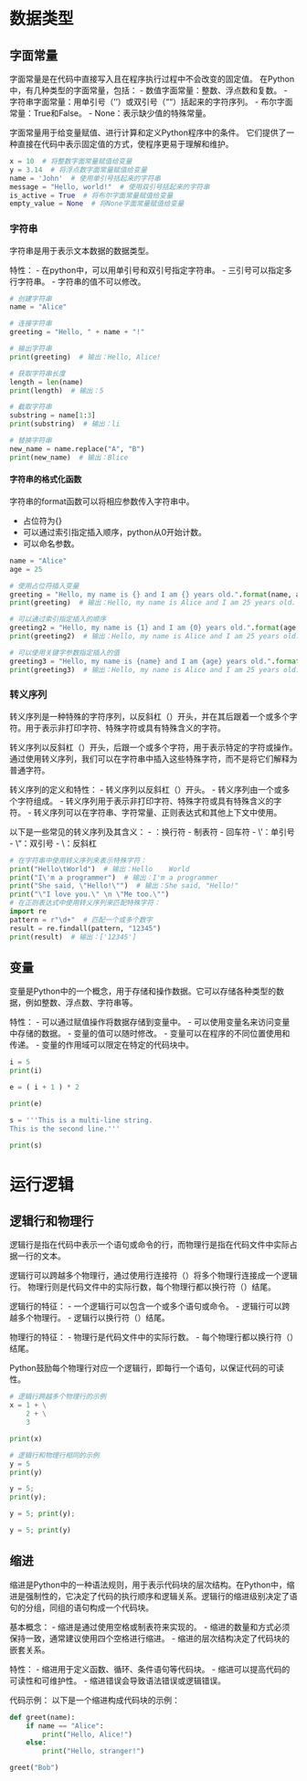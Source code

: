 
# 数据类型

## 字面常量

字面常量是在代码中直接写入且在程序执行过程中不会改变的固定值。
在Python中，有几种类型的字面常量，包括：
- 数值字面常量：整数、浮点数和复数。
- 字符串字面常量：用单引号（''）或双引号（""）括起来的字符序列。
- 布尔字面常量：True和False。
- None：表示缺少值的特殊常量。

 字面常量用于给变量赋值、进行计算和定义Python程序中的条件。
 它们提供了一种直接在代码中表示固定值的方式，使程序更易于理解和维护。

```{python}
x = 10  # 将整数字面常量赋值给变量
y = 3.14  # 将浮点数字面常量赋值给变量
name = 'John'  # 使用单引号括起来的字符串
message = "Hello, world!"  # 使用双引号括起来的字符串
is_active = True  # 将布尔字面常量赋值给变量
empty_value = None  # 将None字面常量赋值给变量
```

### 字符串
字符串是用于表示文本数据的数据类型。

特性：
- 在python中，可以用单引号和双引号指定字符串。
- 三引号可以指定多行字符串。
- 字符串的值不可以修改。

```{python}
# 创建字符串
name = "Alice"

# 连接字符串
greeting = "Hello, " + name + "!"

# 输出字符串
print(greeting)  # 输出：Hello, Alice!

# 获取字符串长度
length = len(name)
print(length)  # 输出：5

# 截取字符串
substring = name[1:3]
print(substring)  # 输出：li

# 替换字符串
new_name = name.replace("A", "B")
print(new_name)  # 输出：Blice
```

#### 字符串的格式化函数

字符串的format函数可以将相应参数传入字符串中。

- 占位符为{}
- 可以通过索引指定插入顺序，python从0开始计数。
- 可以命名参数。

```{python}
name = "Alice"
age = 25

# 使用占位符插入变量
greeting = "Hello, my name is {} and I am {} years old.".format(name, age)
print(greeting)  # 输出：Hello, my name is Alice and I am 25 years old.

# 可以通过索引指定插入的顺序
greeting2 = "Hello, my name is {1} and I am {0} years old.".format(age, name)
print(greeting2)  # 输出：Hello, my name is Alice and I am 25 years old.

# 可以使用关键字参数指定插入的值
greeting3 = "Hello, my name is {name} and I am {age} years old.".format(name="Alice", age=25)
print(greeting3)  # 输出：Hello, my name is Alice and I am 25 years old.
```


### 转义序列

转义序列是一种特殊的字符序列，以反斜杠（\）开头，并在其后跟着一个或多个字符。用于表示非打印字符、特殊字符或具有特殊含义的字符。

转义序列以反斜杠（\）开头，后跟一个或多个字符，用于表示特定的字符或操作。通过使用转义序列，我们可以在字符串中插入这些特殊字符，而不是将它们解释为普通字符。

转义序列的定义和特性：
- 转义序列以反斜杠（\）开头。
- 转义序列由一个或多个字符组成。
- 转义序列用于表示非打印字符、特殊字符或具有特殊含义的字符。
- 转义序列可以在字符串、字符常量、正则表达式和其他上下文中使用。

以下是一些常见的转义序列及其含义：
- \n：换行符
- \t：制表符
- \r：回车符
- \\'：单引号
- \\"：双引号
- \\：反斜杠

```{python}

# 在字符串中使用转义序列来表示特殊字符：
print("Hello\tWorld")  # 输出：Hello    World
print("I\'m a programmer")  # 输出：I'm a programmer
print("She said, \"Hello!\"")  # 输出：She said, "Hello!"
print("\"I love you.\" \n \"Me too.\"")
# 在正则表达式中使用转义序列来匹配特殊字符：
import re
pattern = r"\d+"  # 匹配一个或多个数字
result = re.findall(pattern, "12345")
print(result)  # 输出：['12345']
```


## 变量

变量是Python中的一个概念，用于存储和操作数据。它可以存储各种类型的数据，例如整数、浮点数、字符串等。

特性：
- 可以通过赋值操作将数据存储到变量中。
- 可以使用变量名来访问变量中存储的数据。
- 变量的值可以随时修改。
- 变量可以在程序的不同位置使用和传递。
- 变量的作用域可以限定在特定的代码块中。

```{python}
i = 5
print(i)

e = ( i + 1 ) * 2

print(e)

s = '''This is a multi-line string.
This is the second line.'''

print(s)
```

# 运行逻辑

## 逻辑行和物理行


逻辑行是指在代码中表示一个语句或命令的行，而物理行是指在代码文件中实际占据一行的文本。

逻辑行可以跨越多个物理行，通过使用行连接符（\）将多个物理行连接成一个逻辑行。
物理行则是代码文件中的实际行数，每个物理行都以换行符（\n）结尾。

逻辑行的特征：
- 一个逻辑行可以包含一个或多个语句或命令。
- 逻辑行可以跨越多个物理行。
- 逻辑行以换行符（\n）结尾。

物理行的特征：
- 物理行是代码文件中的实际行数。
- 每个物理行都以换行符（\n）结尾。

Python鼓励每个物理行对应一个逻辑行，即每行一个语句，以保证代码的可读性。

```{python}
# 逻辑行跨越多个物理行的示例
x = 1 + \
    2 + \
    3

print(x)

# 逻辑行和物理行相同的示例
y = 5
print(y)

y = 5;
print(y);

y = 5; print(y);

y = 5; print(y)

```

## 缩进

缩进是Python中的一种语法规则，用于表示代码块的层次结构。在Python中，缩进是强制性的，它决定了代码的执行顺序和逻辑关系。逻辑行的缩进级别决定了语句的分组，同组的语句构成一个代码块。

基本概念：
- 缩进是通过使用空格或制表符来实现的。
- 缩进的数量和方式必须保持一致，通常建议使用四个空格进行缩进。
- 缩进的层次结构决定了代码块的嵌套关系。

特性：
- 缩进用于定义函数、循环、条件语句等代码块。
- 缩进可以提高代码的可读性和可维护性。
- 缩进错误会导致语法错误或逻辑错误。

代码示例：
以下是一个缩进构成代码块的示例：

```{python}
def greet(name):
    if name == "Alice":
        print("Hello, Alice!")
    else:
        print("Hello, stranger!")

greet("Bob")
```

